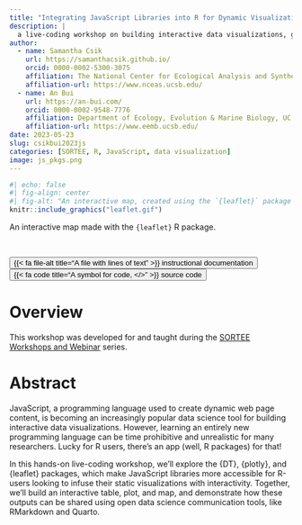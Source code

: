 ```yaml
---
title: "Integrating JavaScript Libraries into R for Dynamic Visualizations"
description: |
  a live-coding workshop on building interactive data visualizations, given as part of the SORTEE webinar series
author:
  - name: Samantha Csik
    url: https://samanthacsik.github.io/
    orcid: 0000-0002-5300-3075
    affiliation: The National Center for Ecological Analysis and Synthesis
    affiliation-url: https://www.nceas.ucsb.edu/
  - name: An Bui
    url: https://an-bui.com/
    orcid: 0000-0002-9548-7776
    affiliation: Department of Ecology, Evolution & Marine Biology, UC Santa Barbara
    affiliation-url: https://www.eemb.ucsb.edu/
date: 2023-05-23
slug: csikbui2023js
categories: [SORTEE, R, JavaScript, data visualization]
image: js_pkgs.png
---
```


```r
#| echo: false
#| fig-align: center
#| fig-alt: "An interactive map, created using the `{leaflet}` package in R, that is centered over coastal Santa Barbara. Lobster-shaped markers denote subtidal kelp forest research sites. THe user moves around the viewport, zooms in/out, toggles on map and marker layers, and clicks on the makrers to display additional site-level information."
knitr::include_graphics("leaflet.gif")
```

::: {.gray-italic .center-text}
An interactive map made with the `{leaflet}` R package.
:::

<br>

<div class="container">
<div class="center">
<button type="button" class="button-styling" onclick=window.location.href='https://samanthacsik.github.io/SORTEE-May2023/'>{{< fa file-alt title="A file with lines of text" >}} instructional documentation</button>
<button type="button" class="button-styling" onclick=window.location.href='https://github.com/samanthacsik/SORTEE-May2023'>{{< fa code title="A symbol for code, </>" >}} source code</button> 
</div>
</div>

# Overview

This workshop was developed for and taught during the [SORTEE Workshops and Webinar](https://www.sortee.org/other_events/) series.

# Abstract 

JavaScript, a programming language used to create dynamic web page content, is becoming an increasingly popular data science tool for building interactive data visualizations. However, learning an entirely new programming language can be time prohibitive and unrealistic for many researchers. Lucky for R users, there’s an app (well, R packages) for that!

In this hands-on live-coding workshop, we’ll explore the {DT}, {plotly}, and {leaflet} packages, which make JavaScript libraries more accessible for R-users looking to infuse their static visualizations with interactivity. Together, we’ll build an interactive table, plot, and map, and demonstrate how these outputs can be shared using open data science communication tools, like RMarkdown and Quarto.
